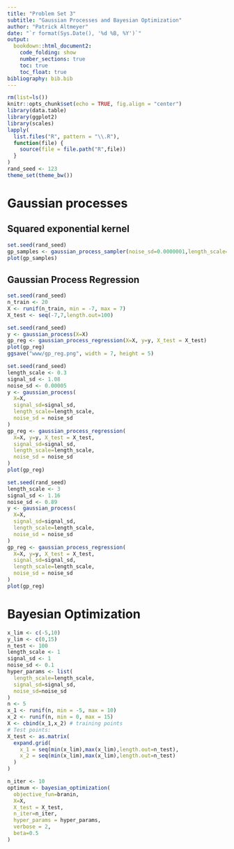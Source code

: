 ```yaml
---
title: "Problem Set 3"
subtitle: "Gaussian Processes and Bayesian Optimization"
author: "Patrick Altmeyer"
date: "`r format(Sys.Date(), '%d %B, %Y')`"
output: 
  bookdown::html_document2:
    code_folding: show
    number_sections: true
    toc: true
    toc_float: true
bibliography: bib.bib
---
```


```r
rm(list=ls())
knitr::opts_chunk$set(echo = TRUE, fig.align = "center")
library(data.table)
library(ggplot2)
library(scales)
lapply(
  list.files("R", pattern = "\\.R"),
  function(file) {
    source(file = file.path("R",file))
  }
)
rand_seed <- 123
theme_set(theme_bw())
```

# Gaussian processes

## Squared exponential kernel

```r
set.seed(rand_seed)
gp_samples <- gaussian_process_sampler(noise_sd=0.0000001,length_scale=1,signal_sd=1)
plot(gp_samples)
```

## Gaussian Process Regression

```r
set.seed(rand_seed)
n_train <- 20
X <- runif(n_train, min = -7, max = 7)
X_test <- seq(-7,7,length.out=100)
```

```r
set.seed(rand_seed)
y <- gaussian_process(X=X)
gp_reg <- gaussian_process_regression(X=X, y=y, X_test = X_test)
plot(gp_reg)
ggsave("www/gp_reg.png", width = 7, height = 5)
```

```r
set.seed(rand_seed)
length_scale <- 0.3
signal_sd <- 1.08
noise_sd <- 0.00005
y <- gaussian_process(
  X=X, 
  signal_sd=signal_sd, 
  length_scale=length_scale, 
  noise_sd = noise_sd
)
gp_reg <- gaussian_process_regression(
  X=X, y=y, X_test = X_test, 
  signal_sd=signal_sd, 
  length_scale=length_scale, 
  noise_sd = noise_sd
)
plot(gp_reg)
```

```r
set.seed(rand_seed)
length_scale <- 3
signal_sd <- 1.16
noise_sd <- 0.89
y <- gaussian_process(
  X=X, 
  signal_sd=signal_sd, 
  length_scale=length_scale, 
  noise_sd = noise_sd
)
gp_reg <- gaussian_process_regression(
  X=X, y=y, X_test = X_test, 
  signal_sd=signal_sd, 
  length_scale=length_scale, 
  noise_sd = noise_sd
)
plot(gp_reg)
```

# Bayesian Optimization

```r
x_lim <- c(-5,10)
y_lim <- c(0,15)
n_test <- 100
length_scale <- 1
signal_sd <- 1
noise_sd <- 0.1
hyper_params <- list(
  length_scale=length_scale,
  signal_sd=signal_sd,
  noise_sd=noise_sd
)
n <- 5
x_1 <- runif(n, min = -5, max = 10)
x_2 <- runif(n, min = 0, max = 15)
X <- cbind(x_1,x_2) # training points
# Test points:
X_test <- as.matrix(
  expand.grid( 
    x_1 = seq(min(x_lim),max(x_lim),length.out=n_test),
    x_2 = seq(min(x_lim),max(x_lim),length.out=n_test)
  )
)
```

```r
n_iter <- 10
optimum <- bayesian_optimization(
  objective_fun=branin,
  X=X, 
  X_test = X_test,
  n_iter=n_iter,
  hyper_params = hyper_params,
  verbose = 2,
  beta=0.5
)
```

